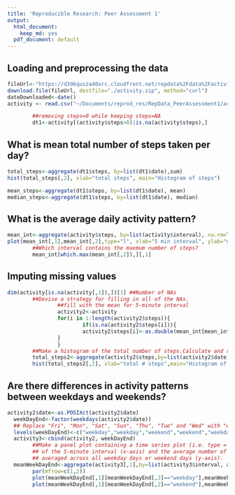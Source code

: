```yaml
---
title: 'Reproducible Research: Peer Assessment 1'
output:
  html_document:
    keep_md: yes
  pdf_document: default
---
```



## Loading and preprocessing the data
```r
fileUrl<-"https://d396qusza40orc.cloudfront.net/repdata%2Fdata%2Factivity.zip"
download.file(fileUrl, destfile="./activity.zip", method="curl")
dateDownloaded<-date()
activity <- read.csv("~/Documents/reprod_res/RepData_PeerAssessment1/activity.csv", stringsAsFactors=FALSE)

        ##removing steps=0 while keeping steps=NA
        dt1<-activity[(activity$steps>0)|is.na(activity$steps),]
```

## What is mean total number of steps taken per day?
```r
total_steps<-aggregate(dt1$steps, by=list(dt1$date),sum)
hist(total_steps[,2], xlab="total steps", main="Histogram of steps")

mean_steps<-aggregate(dt1$steps, by=list(dt1$date), mean)
median_steps<-aggregate(dt1$steps, by=list(dt1$date), median)
```

## What is the average daily activity pattern?
```r
mean_int<-aggregate(activity$steps, by=list(activity$interval), na.rm=T, mean)
plot(mean_int[,1],mean_int[,2],type="l", xlab="5 min interval", ylab="mean")
        ##Which interval contains the maxmum number of steps?
        mean_int[which.max(mean_int[,2]),][,1]
```

## Imputing missing values
```r
dim(activity[is.na(activity[,1]),])[1] ##Number of NAs
        ##Devise a strategy for filling in all of the NAs.
                ##fill with the mean for 5-minute interval
                activity2<-activity
                for(i in 1:length(activity2$steps)){
                        if(is.na(activity2$steps[i])){
                        activity2$steps[i]<-as.double(mean_int[mean_int[,1]==activity2$interval[i],][2])
                }
                }
        ##Make a histogram of the total number of steps.Calculate and report the mean and median.
        total_steps2<-aggregate(activity2$steps,by=list(activity2$date),sum)
        hist(total_steps2[,2], xlab="total # steps",main="Histogram of total steps (-NA)")
```

## Are there differences in activity patterns between weekdays and weekends?
```r
activity2$date<-as.POSIXct(activity2$date)
  weekDayEnd<-factor(weekdays(activity2$date))
  ## Replace "Fri", "Mon", "Sat", "Sun", "Thu", "Tue" and "Wed" with "weekday" or "weekend".
  levels(weekDayEnd)<-c("weekday","weekday","weekend","weekend","weekday","weekday","weekday")
  activity3<-cbind(activity2, weekDayEnd)
        ##Make a panel plot containing a time series plot (i.e. type = "l") 
        ## of the 5-minute interval (x-axis) and the average number of steps taken, 
        ## averaged across all weekday days or weekend days (y-axis).
  meanWeekDayEnd<-aggregate(activity3[,1],by=list(activity3$interval, activity3$weekDayEnd),mean)
        par(mfrow=c(1,2))
        plot(meanWeekDayEnd[,1][meanWeekDayEnd[,2]=="weekday"],meanWeekDayEnd[,3][meanWeekDayEnd[,2]=="weekday"],xlab="5 min interval",ylab="average of steps (weekday)",type="l")
        plot(meanWeekDayEnd[,1][meanWeekDayEnd[,2]=="weekend"],meanWeekDayEnd[,3][meanWeekDayEnd[,2]=="weekend"],xlab="5 min interval",ylab="average of steps (weekend)",type="l")
```

